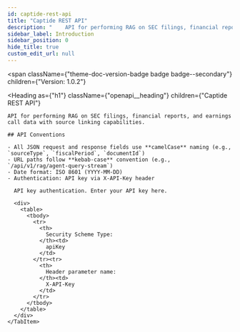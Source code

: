 ```yaml
---
id: captide-rest-api
title: "Captide REST API"
description: "    API for performing RAG on SEC filings, financial reports, and earnings call data with source linking capabilities."
sidebar_label: Introduction
sidebar_position: 0
hide_title: true
custom_edit_url: null
---
```



<span
  className={"theme-doc-version-badge badge badge--secondary"}
  children={"Version: 1.0.2"}
>
</span>

<Heading
  as={"h1"}
  className={"openapi__heading"}
  children={"Captide REST API"}
>
</Heading>




    API for performing RAG on SEC filings, financial reports, and earnings call data with source linking capabilities.
    
    ## API Conventions
    
    - All JSON request and response fields use **camelCase** naming (e.g., `sourceType`, `fiscalPeriod`, `documentId`)
    - URL paths follow **kebab-case** convention (e.g., `/api/v1/rag/agent-query-stream`)
    - Date format: ISO 8601 (YYYY-MM-DD)
    - Authentication: API key via X-API-Key header
    

<div
  style={{"marginBottom":"2rem"}}
>
  <Heading
    id={"authentication"}
    as={"h2"}
    className={"openapi-tabs__heading"}
    children={"Authentication"}
  >
  </Heading><SchemaTabs
    className={"openapi-tabs__security-schemes"}
  >
    <TabItem
      label={"API Key: ApiKeyAuth"}
      value={"ApiKeyAuth"}
    >
      
      
      API key authentication. Enter your API key here.
      
      <div>
        <table>
          <tbody>
            <tr>
              <th>
                Security Scheme Type:
              </th><td>
                apiKey
              </td>
            </tr><tr>
              <th>
                Header parameter name:
              </th><td>
                X-API-Key
              </td>
            </tr>
          </tbody>
        </table>
      </div>
    </TabItem>
  </SchemaTabs>
</div>
      
